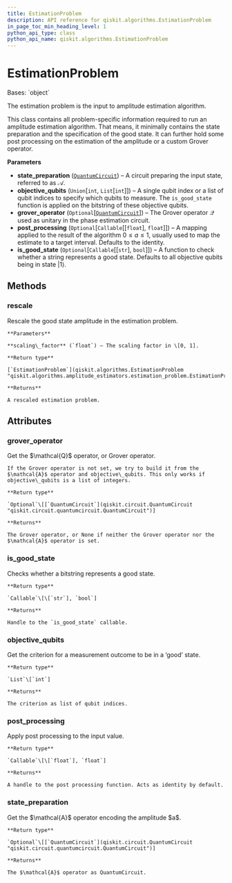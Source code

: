 ```yaml
---
title: EstimationProblem
description: API reference for qiskit.algorithms.EstimationProblem
in_page_toc_min_heading_level: 1
python_api_type: class
python_api_name: qiskit.algorithms.EstimationProblem
---
```


# EstimationProblem

<Class id="qiskit.algorithms.EstimationProblem" github="https://github.com/qiskit/qiskit/tree/stable/0.21/qiskit/algorithms/amplitude_estimators/estimation_problem.py" signature="EstimationProblem(state_preparation, objective_qubits, grover_operator=None, post_processing=None, is_good_state=None)">
  Bases: `object`

  The estimation problem is the input to amplitude estimation algorithm.

  This class contains all problem-specific information required to run an amplitude estimation algorithm. That means, it minimally contains the state preparation and the specification of the good state. It can further hold some post processing on the estimation of the amplitude or a custom Grover operator.

  **Parameters**

  *   **state\_preparation** ([`QuantumCircuit`](qiskit.circuit.QuantumCircuit "qiskit.circuit.quantumcircuit.QuantumCircuit")) – A circuit preparing the input state, referred to as $\mathcal{A}$.
  *   **objective\_qubits** (`Union`\[`int`, `List`\[`int`]]) – A single qubit index or a list of qubit indices to specify which qubits to measure. The `is_good_state` function is applied on the bitstring of these objective qubits.
  *   **grover\_operator** (`Optional`\[[`QuantumCircuit`](qiskit.circuit.QuantumCircuit "qiskit.circuit.quantumcircuit.QuantumCircuit")]) – The Grover operator $\mathcal{Q}$ used as unitary in the phase estimation circuit.
  *   **post\_processing** (`Optional`\[`Callable`\[\[`float`], `float`]]) – A mapping applied to the result of the algorithm $0 \leq a \leq 1$, usually used to map the estimate to a target interval. Defaults to the identity.
  *   **is\_good\_state** (`Optional`\[`Callable`\[\[`str`], `bool`]]) – A function to check whether a string represents a good state. Defaults to all objective qubits being in state $|1\rangle$.

  ## Methods

  ### rescale

  <Function id="qiskit.algorithms.EstimationProblem.rescale" signature="EstimationProblem.rescale(scaling_factor)">
    Rescale the good state amplitude in the estimation problem.

    **Parameters**

    **scaling\_factor** (`float`) – The scaling factor in \[0, 1].

    **Return type**

    [`EstimationProblem`](qiskit.algorithms.EstimationProblem "qiskit.algorithms.amplitude_estimators.estimation_problem.EstimationProblem")

    **Returns**

    A rescaled estimation problem.
  </Function>

  ## Attributes

  ### grover\_operator

  <Attribute id="qiskit.algorithms.EstimationProblem.grover_operator" name="grover_operator">
    Get the $\mathcal{Q}$ operator, or Grover operator.

    If the Grover operator is not set, we try to build it from the $\mathcal{A}$ operator and objective\_qubits. This only works if objective\_qubits is a list of integers.

    **Return type**

    `Optional`\[[`QuantumCircuit`](qiskit.circuit.QuantumCircuit "qiskit.circuit.quantumcircuit.QuantumCircuit")]

    **Returns**

    The Grover operator, or None if neither the Grover operator nor the $\mathcal{A}$ operator is set.
  </Attribute>

  ### is\_good\_state

  <Attribute id="qiskit.algorithms.EstimationProblem.is_good_state" name="is_good_state">
    Checks whether a bitstring represents a good state.

    **Return type**

    `Callable`\[\[`str`], `bool`]

    **Returns**

    Handle to the `is_good_state` callable.
  </Attribute>

  ### objective\_qubits

  <Attribute id="qiskit.algorithms.EstimationProblem.objective_qubits" name="objective_qubits">
    Get the criterion for a measurement outcome to be in a ‘good’ state.

    **Return type**

    `List`\[`int`]

    **Returns**

    The criterion as list of qubit indices.
  </Attribute>

  ### post\_processing

  <Attribute id="qiskit.algorithms.EstimationProblem.post_processing" name="post_processing">
    Apply post processing to the input value.

    **Return type**

    `Callable`\[\[`float`], `float`]

    **Returns**

    A handle to the post processing function. Acts as identity by default.
  </Attribute>

  ### state\_preparation

  <Attribute id="qiskit.algorithms.EstimationProblem.state_preparation" name="state_preparation">
    Get the $\mathcal{A}$ operator encoding the amplitude $a$.

    **Return type**

    `Optional`\[[`QuantumCircuit`](qiskit.circuit.QuantumCircuit "qiskit.circuit.quantumcircuit.QuantumCircuit")]

    **Returns**

    The $\mathcal{A}$ operator as QuantumCircuit.
  </Attribute>
</Class>

